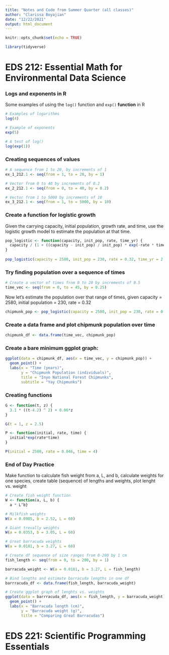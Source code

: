 ```yaml
---
title: "Notes and Code from Summer Quarter (all classes)"
author: "Clarissa Boyajian"
date: "12/22/2021"
output: html_document
---
```


```r
knitr::opts_chunk$set(echo = TRUE)

library(tidyverse)
```

# EDS 212: Essential Math for Environmental Data Science

### Logs and exponents in R
Some examples of using the `log()` function and `exp()` **function** in R
```r
# Examples of logarithms
log(4)

# Example of exponents
exp(5)

# A test of log()
log(exp(1))
```

### Creating sequences of values
```r
# A sequence from 1 to 20, by increments of 1
ex_1_212.1 <- seq(from = 1, to = 20, by = 1)

# Vector from 0 to 40 by increments of 0.2
ex_2_212.1 <- seq(from = 0, to = 40, by = 0.2)

# Vector from 1 to 5000 by increments of 10
ex_3_212.1 <- seq(from = 1, to = 5000, by = 10)
```

### Create a function for logistic growth
Given the carrying capacity, initial population, growth rate, and time, use the logistic growth model to estimate the population at that time.
```r
pop_logistic <- function(capacity, init_pop, rate, time_yr) {
  capacity / (1 + ((capacity - init_pop) / init_pop) * exp(-rate * time_yr))
}
  
pop_logistic(capacity = 2580, init_pop = 230, rate = 0.32, time_yr = 2.4)
```

### Try finding population over a sequence of times
```r
# Create a vector of times from 0 to 20 by increments of 0.5
time_vec <- seq(from = 0, to = 45, by = 0.25)
```

Now let's estimate the population over that range of times, given capacity = 2580, initial population = 230, rate = 0.32
```r
chipmunk_pop <- pop_logistic(capacity = 2580, init_pop = 230, rate = 0.32, time_yr = time_vec)
```

### Create a data frame and plot chipmunk population over time
```r
chipmunk_df <- data.frame(time_vec, chipmunk_pop)
```

### Create a bare minimum ggplot graph:
```r
ggplot(data = chipmunk_df, aes(x = time_vec, y = chipmunk_pop)) +
  geom_point() + 
  labs(x = "Time (years)", 
       y = "Chipmunk Population (individuals)",
       title = "Inyo National Forest Chipmunks",
       subtitle = "Yay Chipmunks")
```

### Creating functions
```r
G <- function(t, z) {
  3.1 * ((t-4.2) ^ 2) + 0.06*z
}

G(t = 1, z = 2.5)
```

```r
P <- function(initial, rate, time) {
  initial*exp(rate*time)
}

P(initial = 2500, rate = 0.046, time = 4)
```

### End of Day Practice
Make function to calculate fish weight from a, L, and b, calculate weights for one species, create table (sequence) of lengths and weights, plot lenght vs. weight
```r
# Create fish weight function
W <- function(a, L, b) {
  a * L^b}

# Milkfish weights
W(a = 0.0905, b = 2.52, L = 60)

# Giant trevally weights
W(a = 0.0353, b = 3.05, L = 60)

# Great barracuda weights
W(a = 0.0181, b = 3.27, L = 60)

# Create df sequence of size ranges from 0-200 by 1 cm
fish_length <- seq(from = 0, to = 200, by = 1)

barracuda_weight <- W(a = 0.0181, b = 3.27, L = fish_length)

# Bind lengths and estimate barracuda lengths in one df
barrracuda_df <- data.frame(fish_length, barracuda_weight)

# Create ggplot graph of lenghts vs. weights
ggplot(data = barrracuda_df, aes(x = fish_length, y = barracuda_weight)) + 
  geom_point() +
  labs(x = "Barracuda length (cm)",
       y = "Barracuda weight (g)",
       title = "Comparing Great Barracudas")
```








# EDS 221: Scientific Programming Essentials










